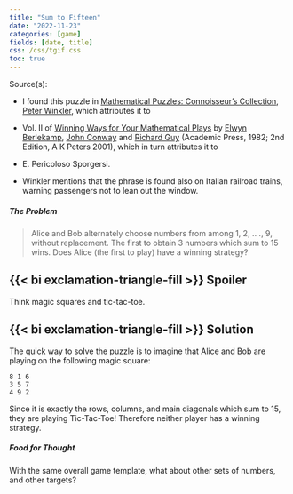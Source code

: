 ```yaml
---
title: "Sum to Fifteen"
date: "2022-11-23"
categories: [game]
fields: [date, title]
css: /css/tgif.css
toc: true
---
```


Source(s): 

- I found this puzzle in [Mathematical Puzzles: Connoisseur's Collection](https://www.amazon.in/Mathematical-Puzzles-Connoisseurs-Peter-Winkler/dp/1568812019), [Peter Winkler](https://math.dartmouth.edu/~pw/),
which attributes it to 

- Vol. II of [Winning Ways for Your Mathematical Plays](https://en.wikipedia.org/wiki/Winning_Ways_for_Your_Mathematical_Plays) by [Elwyn Berlekamp](https://en.wikipedia.org/wiki/Elwyn_Berlekamp), [John Conway](https://en.wikipedia.org/wiki/John_Horton_Conway) and [Richard Guy](https://en.wikipedia.org/wiki/Richard_K._Guy) (Academic Press, 1982; 2nd Edition, A K Peters 2001), which in turn attributes it to

- E. Pericoloso Sporgersi.

- Winkler mentions that the phrase is found also on Italian railroad trains, warning passengers not to lean out the window.


##### The Problem

> Alice and Bob alternately choose numbers from among 1, 2, .. ., 9, without replacement. The first to obtain 3 numbers which sum to 15 wins. Does Alice (the first to play) have a winning strategy?


:::{.callout-note appearance="minimal" collapse="true"}
## {{< bi exclamation-triangle-fill >}} Spoiler
Think magic squares and tic-tac-toe.
:::

:::{.callout-note appearance="minimal" collapse="true"}
## {{< bi exclamation-triangle-fill >}} Solution 
The quick way to solve the puzzle is to imagine that Alice and Bob are playing on the following magic square:

```
8 1 6
3 5 7
4 9 2
```

Since it is exactly the rows, columns, and main diagonals which sum to 15, they are playing Tic-Tac-Toe! Therefore neither player has a winning strategy.
:::


##### Food for Thought

With the same overall game template, what about other sets of numbers, and other targets?

